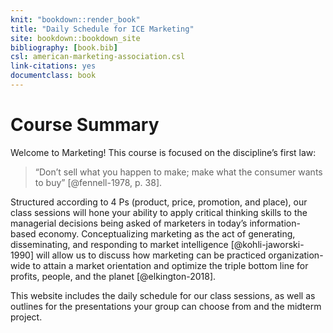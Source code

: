 ```yaml
--- 
knit: "bookdown::render_book"
title: "Daily Schedule for ICE Marketing"
site: bookdown::bookdown_site
bibliography: [book.bib]
csl: american-marketing-association.csl
link-citations: yes
documentclass: book
---
```


# Course Summary {-}

Welcome to Marketing! This course is focused on the discipline's first law:

> “Don't sell what you happen to make; make what the consumer wants to buy”
[@fennell-1978, p. 38]. 

Structured according to 4 Ps (product, price, promotion, and place), our class
sessions will hone your ability to apply critical thinking skills to the
managerial decisions being asked of marketers in today's information-based
economy. Conceptualizing marketing as the act of generating, disseminating, and
responding to market intelligence [@kohli-jaworski-1990] will allow us to
discuss how marketing can be practiced organization-wide to attain a market
orientation and optimize the triple bottom line for profits, people, and the
planet [@elkington-2018].

This website includes the daily schedule for our class sessions, as well as
outlines for the presentations your group can choose from and the midterm
project.